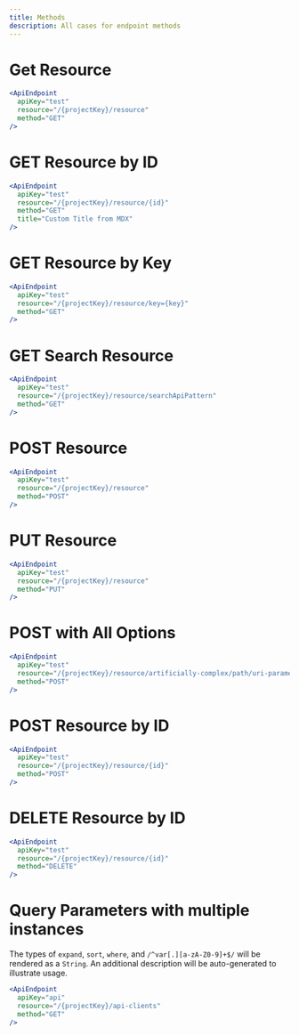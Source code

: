 ```yaml
---
title: Methods
description: All cases for endpoint methods
---
```



# Get Resource

```jsx
<ApiEndpoint
  apiKey="test"
  resource="/{projectKey}/resource"
  method="GET"
/>
```

<ApiEndpoint apiKey="test" resource="/{projectKey}/resource" method="GET" />

# GET Resource by ID

```jsx
<ApiEndpoint
  apiKey="test"
  resource="/{projectKey}/resource/{id}"
  method="GET"
  title="Custom Title from MDX"
/>
```

<ApiEndpoint
  apiKey="test"
  resource="/{projectKey}/resource/{id}"
  method="GET"
  title="Custom Title from MDX"
/>

# GET Resource by Key

```jsx
<ApiEndpoint
  apiKey="test"
  resource="/{projectKey}/resource/key={key}"
  method="GET"
/>
```

<ApiEndpoint
  apiKey="test"
  resource="/{projectKey}/resource/key={key}"
  method="GET"
/>

# GET Search Resource

```jsx
<ApiEndpoint
  apiKey="test"
  resource="/{projectKey}/resource/searchApiPattern"
  method="GET"
/>
```

<ApiEndpoint
  apiKey="test"
  resource="/{projectKey}/resource/searchApiPattern"
  method="GET"
/>

# POST Resource

```jsx
<ApiEndpoint
  apiKey="test"
  resource="/{projectKey}/resource"
  method="POST"
/>
```

<ApiEndpoint apiKey="test" resource="/{projectKey}/resource" method="POST" />

# PUT Resource

```jsx
<ApiEndpoint
  apiKey="test"
  resource="/{projectKey}/resource"
  method="PUT"
/>
```

<ApiEndpoint apiKey="test" resource="/{projectKey}/resource" method="PUT" />

# POST with All Options

```jsx
<ApiEndpoint
  apiKey="test"
  resource="/{projectKey}/resource/artificially-complex/path/uri-parameter-one={uriParameterOne}/{uriParameterTwo}"
  method="POST"
/>
```

<ApiEndpoint
  apiKey="test"
  resource="/{projectKey}/resource/artificially-complex/path/uri-parameter-one={uriParameterOne}/{uriParameterTwo}"
  method="POST"
/>

# POST Resource by ID

```jsx
<ApiEndpoint
  apiKey="test"
  resource="/{projectKey}/resource/{id}"
  method="POST"
/>
```

<ApiEndpoint
  apiKey="test"
  resource="/{projectKey}/resource/{id}"
  method="POST"
/>

# DELETE Resource by ID

```jsx
<ApiEndpoint
  apiKey="test"
  resource="/{projectKey}/resource/{id}"
  method="DELETE"
/>
```

<ApiEndpoint
  apiKey="test"
  resource="/{projectKey}/resource/{id}"
  method="DELETE"
/>

# Query Parameters with multiple instances

The types of `expand`, `sort`, `where`, and `/^var[.][a-zA-Z0-9]+$/` will be rendered as a `String`. An additional description will be auto-generated to illustrate usage.

```jsx
<ApiEndpoint
  apiKey="api"
  resource="/{projectKey}/api-clients"
  method="GET"
/>
```

<ApiEndpoint
  apiKey="api"
  resource="/{projectKey}/api-clients"
  method="GET"
/>
